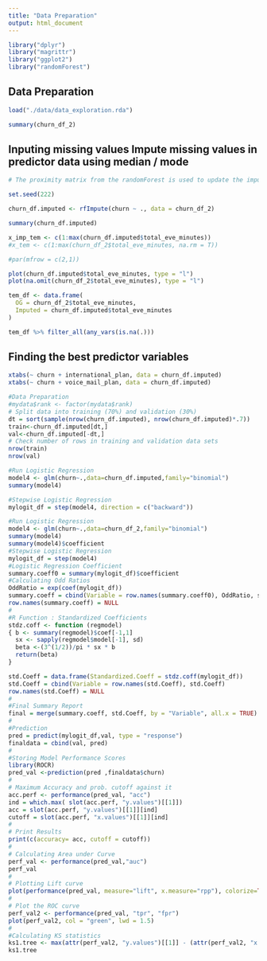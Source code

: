 ```yaml
---
title: "Data Preparation"
output: html_document
---
```


```r
library("dplyr")
library("magrittr")
library("ggplot2")
library("randomForest")
```

## Data Preparation

```r
load("./data/data_exploration.rda")
```

```r
summary(churn_df_2)
```

## Inputing missing values Impute missing values in predictor data using median / mode

```r
 
# The proximity matrix from the randomForest is used to update the imputation of the NAs. For continuous predictors, the imputed value is the weighted average of the non-missing observations, where the weights are the proximities. For categorical predictors, the imputed value is the category with the largest average proximity. This process is iterated iter times.

set.seed(222)

churn_df.imputed <- rfImpute(churn ~ ., data = churn_df_2)
```

```r
summary(churn_df.imputed)
``` 


```r

x_imp_tem <- c(1:max(churn_df.imputed$total_eve_minutes))
#x_tem <- c(1:max(churn_df_2$total_eve_minutes, na.rm = T))

#par(mfrow = c(2,1))

plot(churn_df.imputed$total_eve_minutes, type = "l")
plot(na.omit(churn_df_2$total_eve_minutes), type = "l")
```

```r
tem_df <- data.frame(
  OG = churn_df_2$total_eve_minutes,
  Imputed = churn_df.imputed$total_eve_minutes
)

tem_df %>% filter_all(any_vars(is.na(.)))
```

## Finding the best predictor variables
```r
xtabs(~ churn + international_plan, data = churn_df.imputed)
xtabs(~ churn + voice_mail_plan, data = churn_df.imputed)
```

```r
#Data Preparation
#mydata$rank <- factor(mydata$rank)
# Split data into training (70%) and validation (30%)
dt = sort(sample(nrow(churn_df.imputed), nrow(churn_df.imputed)*.7))
train<-churn_df.imputed[dt,]
val<-churn_df.imputed[-dt,] 
# Check number of rows in training and validation data sets
nrow(train)
nrow(val)
```


```r
#Run Logistic Regression
model4 <- glm(churn~.,data=churn_df.imputed,family="binomial")
summary(model4)
```

```r
#Stepwise Logistic Regression
mylogit_df = step(model4, direction = c("backward"))
```

```r
#Run Logistic Regression
model4 <- glm(churn~.,data=churn_df_2,family="binomial")
summary(model4)
summary(model4)$coefficient
#Stepwise Logistic Regression
mylogit_df = step(model4)
#Logistic Regression Coefficient
summary.coeff0 = summary(mylogit_df)$coefficient
#Calculating Odd Ratios
OddRatio = exp(coef(mylogit_df))
summary.coeff = cbind(Variable = row.names(summary.coeff0), OddRatio, summary.coeff0)
row.names(summary.coeff) = NULL
#
#R Function : Standardized Coefficients
stdz.coff <- function (regmodel) 
{ b <- summary(regmodel)$coef[-1,1]
  sx <- sapply(regmodel$model[-1], sd)
  beta <-(3^(1/2))/pi * sx * b
  return(beta)
}

std.Coeff = data.frame(Standardized.Coeff = stdz.coff(mylogit_df))
std.Coeff = cbind(Variable = row.names(std.Coeff), std.Coeff)
row.names(std.Coeff) = NULL
#
#Final Summary Report
final = merge(summary.coeff, std.Coeff, by = "Variable", all.x = TRUE)
#
#Prediction
pred = predict(mylogit_df,val, type = "response")
finaldata = cbind(val, pred)
#
#Storing Model Performance Scores
library(ROCR)
pred_val <-prediction(pred ,finaldata$churn)
#
# Maximum Accuracy and prob. cutoff against it
acc.perf <- performance(pred_val, "acc")
ind = which.max( slot(acc.perf, "y.values")[[1]])
acc = slot(acc.perf, "y.values")[[1]][ind]
cutoff = slot(acc.perf, "x.values")[[1]][ind]
#
# Print Results
print(c(accuracy= acc, cutoff = cutoff))
#
# Calculating Area under Curve
perf_val <- performance(pred_val,"auc")
perf_val
#
# Plotting Lift curve
plot(performance(pred_val, measure="lift", x.measure="rpp"), colorize=TRUE)
#
# Plot the ROC curve
perf_val2 <- performance(pred_val, "tpr", "fpr")
plot(perf_val2, col = "green", lwd = 1.5)
#
#Calculating KS statistics
ks1.tree <- max(attr(perf_val2, "y.values")[[1]] - (attr(perf_val2, "x.values")[[1]]))
ks1.tree

```

